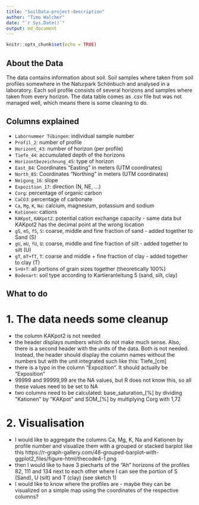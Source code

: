 ```yaml
---
title: "SoilData-project-description"
author: "Timo Walcher"
date: "`r Sys.Date()`"
output: md_document
---
```


```r
knitr::opts_chunk$set(echo = TRUE)
```

## About the Data
The data contains information about soil. Soil samples where taken from soil profiles somewhere in the Naturpark Schönbuch and analysed in a laboratory. Each soil profile consists of several horizons and samples where taken from every horizon. The data table comes as .csv file but was not managed well, which means there is some cleaning to do.

## Columns explained
- `Labornummer Tübingen`: individual sample number
- `Profil_2`: number of profile
- `Horizont_43`: number of horizon (per profile)
- `Tiefe_44`: accumulated depth of the horizons
- `Horizontbezeichnung_45`: type of horizon
- `East_84`: Coordinates "Easting" in meters (UTM coordinates)
- `North_85`: Coordinates "Northing" in meters (UTM coordinates)
- `Neigung_16`: slope
- `Expozition_17`: direction (N, NE, ...)
- `Corg`: percentage of organic carbon
- `CaCO3`: percentage of carbonate
- `Ca`, `Mg`, `K`, `Na`: calcium, magnesium, potassium and sodium
- `Kationen`: cations
- `KAKpot`, `KAKpot2`: potential cation exchange capacity - same data but KAKpot2 has the decimal point at the wrong location
- `gS`, `mS`, `fS`, `S`: coarse, middle and fine fraction of sand - added together to Sand (S)
- `gU`, `mU`, `fU`, `U`: coarse, middle and fine fraction of silt - added together to silt (U)
- `gT`, `mT+fT`, `T`: coarse and middle + fine fraction of clay - added together to clay (T)
- `S+U+T`: all portions of grain sizes together (theoretically 100%)
- `Bodenart`: soil type according to Kartieranleitung 5 (sand, silt, clay)

## What to do
# 1. The data needs some cleanup
  - the column KAKpot2 is not needed
  - the header displays numbers which do not make much sense. Also, there is a second header with the units of the data. Both is not needed. Instead, the header should display the column names without the numbers but with the unit integrated such like this: Tiefe_[cm] 
  - there is a typo in the column "Expozition". It should actually be "Exposition"
  - 99999 and 99999,99 are the NA values, but R does not know this, so all these values need to be set to NA
  - two columns need to be calculated: base_saturation_[%] by dividing "Kationen" by "KAKpot" and SOM_[%] by multiplying Corg with 1,72
  
# 2. Visualisation
  - I would like to aggregate the columns Ca, Mg, K, Na and Kationen by profile number and visualize them with a grouped or stacked barplot like this https://r-graph-gallery.com/48-grouped-barplot-with-ggplot2_files/figure-html/thecode4-1.png
  - then I would like to have 3 piecharts of the "Ah" horizons of the profiles 82, 111 and 134 next to each other where I can see the portion of S (Sand), U (silt) and T (clay) (see sketch 1)
  - I would like to know where the profiles are - maybe they can be visualized on a simple map using the coordinates of the respective columns?